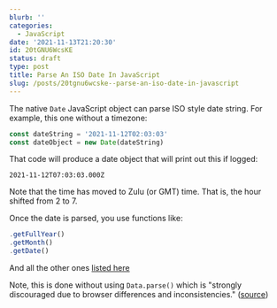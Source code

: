 ```yaml
---
blurb: ''
categories:
  - JavaScript
date: '2021-11-13T21:20:30'
id: 20tGNU6WcsKE
status: draft
type: post
title: Parse An ISO Date In JavaScript
slug: /posts/20tgnu6wcske--parse-an-iso-date-in-javascript
---
```



The native `Date` JavaScript object can parse ISO style date string. For example, this one without a timezone:

```javascript
const dateString = '2021-11-12T02:03:03'
const dateObject = new Date(dateString)
``` 

That code will produce a date object that will print out this if logged:

```
2021-11-12T07:03:03.000Z
```

Note that the time has moved to Zulu (or GMT) time. That is, the hour shifted from 2 to 7. 

Once the date is parsed, you use functions like:

```javascript
.getFullYear()
.getMonth()
.getDate()
```

And all the other ones [listed here](https://developer.mozilla.org/en-US/docs/Web/JavaScript/Reference/Global_Objects/Date)


Note, this is done without using `Data.parse()` which is "strongly discouraged due to browser differences and inconsistencies." ([source](https://developer.mozilla.org/en-US/docs/Web/JavaScript/Reference/Global_Objects/Date/parse)) 
